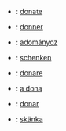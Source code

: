 *{{en}}: [[:en:donate|donate]]
*{{fr}}: [[:fr:donner|donner]]
*{{hu}}: [[:hu:adományoz|adományoz]]
*{{de}}: [[:de:schenken|schenken]]
*{{it}}: [[:it:donare|donare]]
*{{ro}}: [[:ro:a dona|a dona]]
*{{es}}: [[:es:donar|donar]]
*{{sv}}: [[:sv:skänka|skänka]]